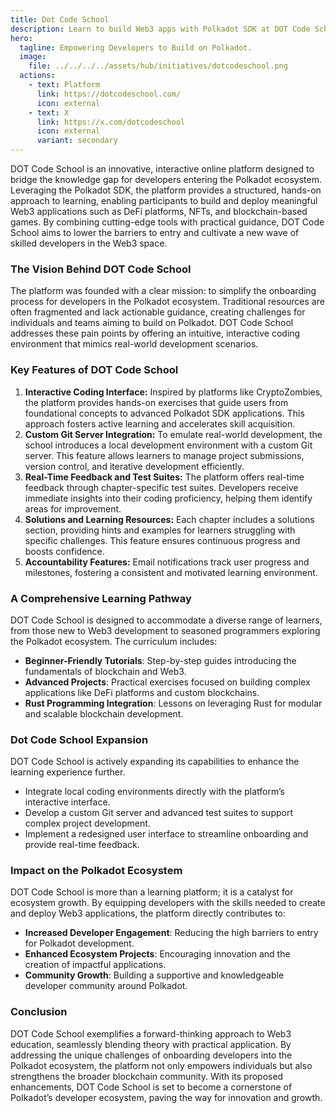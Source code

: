 ```yaml
---
title: Dot Code School
description: Learn to build Web3 apps with Polkadot SDK at DOT Code School. Hands-on coding, real-world tools, seamless learning.
hero:
  tagline: Empowering Developers to Build on Polkadot.
  image: 
    file: ../../../../assets/hub/initiatives/dotcodeschool.png
  actions:
    - text: Platform
      link: https://dotcodeschool.com/
      icon: external
    - text: X
      link: https://x.com/dotcodeschool
      icon: external
      variant: secondary
---
```



DOT Code School is an innovative, interactive online platform designed to bridge the knowledge gap for developers entering the Polkadot ecosystem. Leveraging the Polkadot SDK, the platform provides a structured, hands-on approach to learning, enabling participants to build and deploy meaningful Web3 applications such as DeFi platforms, NFTs, and blockchain-based games. By combining cutting-edge tools with practical guidance, DOT Code School aims to lower the barriers to entry and cultivate a new wave of skilled developers in the Web3 space.

### The Vision Behind DOT Code School
The platform was founded with a clear mission: to simplify the onboarding process for developers in the Polkadot ecosystem. Traditional resources are often fragmented and lack actionable guidance, creating challenges for individuals and teams aiming to build on Polkadot. DOT Code School addresses these pain points by offering an intuitive, interactive coding environment that mimics real-world development scenarios.

### Key Features of DOT Code School
1. **Interactive Coding Interface:** Inspired by platforms like CryptoZombies, the platform provides hands-on exercises that guide users from foundational concepts to advanced Polkadot SDK applications. This approach fosters active learning and accelerates skill acquisition.
2. **Custom Git Server Integration:** To emulate real-world development, the school introduces a local development environment with a custom Git server. This feature allows learners to manage project submissions, version control, and iterative development efficiently.
3. **Real-Time Feedback and Test Suites:** The platform offers real-time feedback through chapter-specific test suites. Developers receive immediate insights into their coding proficiency, helping them identify areas for improvement.
4. **Solutions and Learning Resources:** Each chapter includes a solutions section, providing hints and examples for learners struggling with specific challenges. This feature ensures continuous progress and boosts confidence.
5. **Accountability Features:** Email notifications track user progress and milestones, fostering a consistent and motivated learning environment.

### A Comprehensive Learning Pathway
DOT Code School is designed to accommodate a diverse range of learners, from those new to Web3 development to seasoned programmers exploring the Polkadot ecosystem. The curriculum includes:
- **Beginner-Friendly Tutorials**: Step-by-step guides introducing the fundamentals of blockchain and Web3.
- **Advanced Projects**: Practical exercises focused on building complex applications like DeFi platforms and custom blockchains.
- **Rust Programming Integration**: Lessons on leveraging Rust for modular and scalable blockchain development.

### Dot Code School Expansion
DOT Code School is actively expanding its capabilities to enhance the learning experience further.
- Integrate local coding environments directly with the platform’s interactive interface.
- Develop a custom Git server and advanced test suites to support complex project development.
- Implement a redesigned user interface to streamline onboarding and provide real-time feedback.

### Impact on the Polkadot Ecosystem
DOT Code School is more than a learning platform; it is a catalyst for ecosystem growth. By equipping developers with the skills needed to create and deploy Web3 applications, the platform directly contributes to:
- **Increased Developer Engagement**: Reducing the high barriers to entry for Polkadot development.
- **Enhanced Ecosystem Projects**: Encouraging innovation and the creation of impactful applications.
- **Community Growth**: Building a supportive and knowledgeable developer community around Polkadot.

### Conclusion
DOT Code School exemplifies a forward-thinking approach to Web3 education, seamlessly blending theory with practical application. By addressing the unique challenges of onboarding developers into the Polkadot ecosystem, the platform not only empowers individuals but also strengthens the broader blockchain community. With its proposed enhancements, DOT Code School is set to become a cornerstone of Polkadot’s developer ecosystem, paving the way for innovation and growth.